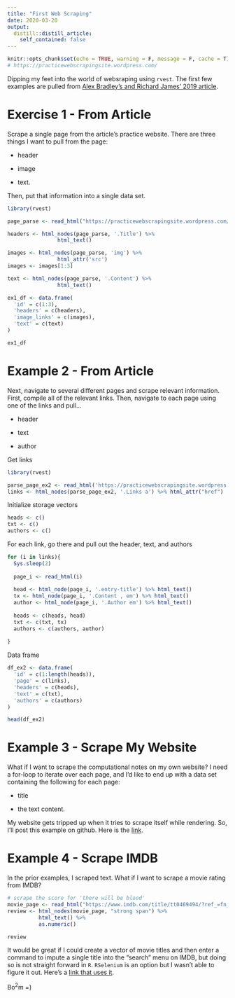 ```yaml
---
title: "First Web Scraping"
date: 2020-03-20
output:
  distill::distill_article:
    self_contained: false
---
```



```r
knitr::opts_chunk$set(echo = TRUE, warning = F, message = F, cache = T)
# https://practicewebscrapingsite.wordpress.com/
```

Dipping my feet into the world of websraping using `rvest`. The first few examples are pulled from [Alex Bradley's and Richard James' 2019 article](https://journals.sagepub.com/doi/abs/10.1177/2515245919859535).

# Exercise 1 - From Article

Scrape a single page from the article's practice website. There are three things I want to pull from the page:

* header

* image

* text.

Then, put that information into a single data set.

```r
library(rvest)

page_parse <- read_html("https://practicewebscrapingsite.wordpress.com/example-1/")

headers <- html_nodes(page_parse, '.Title') %>%
                html_text()

images <- html_nodes(page_parse, 'img') %>%
                html_attr('src')
images <- images[1:3]

text <- html_nodes(page_parse, '.Content') %>%
                html_text()

ex1_df <- data.frame(
  'id' = c(1:3),
  'headers' = c(headers),
  'image_links' = c(images),
  'text' = c(text)
)

ex1_df
```


# Example 2 - From Article

Next, navigate to several different pages and scrape relevant information. First, compile all of the relevant links. Then, navigate to each page using one of the links and pull...

* header

* text

* author

Get links

```r
library(rvest)

parse_page_ex2 <- read_html('https://practicewebscrapingsite.wordpress.com/example-2/')
links <- html_nodes(parse_page_ex2, '.Links a') %>% html_attr("href")
```

Initialize storage vectors

```r
heads <- c()
txt <- c()
authors <- c()
```

For each link, go there and pull out the header, text, and authors

```r

for (i in links){
  Sys.sleep(2)
  
  page_i <- read_html(i)
  
  head <- html_node(page_i, '.entry-title') %>% html_text()
  tx <- html_node(page_i, '.Content , em') %>% html_text()
  author <- html_node(page_i, '.Author em') %>% html_text()
  
  heads <- c(heads, head)
  txt <- c(txt, tx)
  authors <- c(authors, author)
  
}
```

Data frame

```r
df_ex2 <- data.frame(
  'id' = c(1:length(heads)),
  'page' = c(links),
  'headers' = c(heads),
  'text' = c(txt),
  'authors' = c(authors)
)

head(df_ex2)
```

# Example 3 - Scrape My Website

What if I want to scrape the computational notes on my own website? I need a for-loop to iterate over each page, and I'd like to end up with a data set containing the following for each page:

* title

* the text content.

My website gets tripped up when it tries to scrape itself while rendering. So, I'll post this example on github. Here is the [link](https://cdishop.github.io/Cdishop.github.io.own_scrape/). 


# Example 4 - Scrape IMDB

In the prior examples, I scraped text. What if I want to scrape a movie rating from IMDB?

```r
# scrape the score for 'there will be blood'
movie_page <- read_html("https://www.imdb.com/title/tt0469494/?ref_=fn_al_tt_1")
review <- html_nodes(movie_page, "strong span") %>%
          html_text() %>%
          as.numeric()

review

```

It would be great if I could create a vector of movie titles and then enter a command to impute a single title into the "search" menu on IMDB, but doing so is not straight forward in `R`. `RSelenium` is an option but I wasn't able to figure it out. Here's a [link that uses it](http://zevross.com/blog/2015/05/19/scrape-website-data-with-the-new-r-package-rvest/).

Bo$^2$m =)




